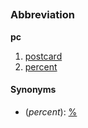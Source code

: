 {{wikipedia}}
=={{en}}==
===Abbreviation===
'''pc'''

#[[postcard]]
#[[percent]]

====Synonyms====
*(''percent''): [[%]]